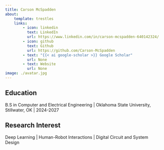 ```yaml
---
title: Carson McSpadden
about:
    template: trestles
    links:
        - icon: linkedin
          text: LinkedIn
          url: https://www.linkedin.com/in/carson-mcspadden-640142324/
        - icon: github
          text: Github
          url: https://github.com/Carson-McSpadden
        - text: "{{< ai google-scholar >}} Google Scholar"
          url: None
        - text: Website
          url: None
image: ./avatar.jpg
---
```


## Education
B.S in Computer and Electrical Engineering | Oklahoma State University, Stillwater, OK | 2024-2027

## Research Interest
Deep Learning | Human-Robot Interactions | Digital Circuit and System Design